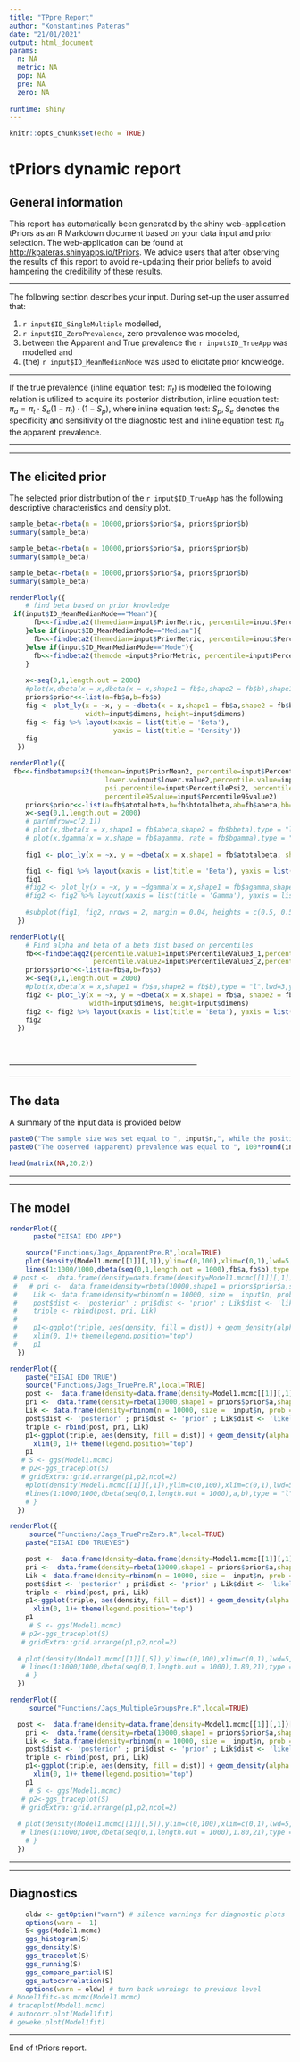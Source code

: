 ```yaml
---
title: "TPpre_Report"
author: "Konstantinos Pateras"
date: "21/01/2021"
output: html_document
params: 
  n: NA
  metric: NA
  pop: NA
  pre: NA
  zero: NA
  
runtime: shiny
---
```



```r
knitr::opts_chunk$set(echo = TRUE)
```
#  tPriors dynamic report

## General information

This report has automatically been generated by the shiny web-application tPriors as an R Markdown document based on your data input and prior selection. The web-application can be found at <http://kpateras.shinyapps.io/tPriors>. We advice users that after observing the results of this report to avoid re-updating their prior beliefs to avoid hampering the credibility of these results.

------------------------------------------------------------------------

The following section describes your input. During set-up the user assumed that:

1.  `r input$ID_SingleMultiple` modelled,
2.  `r input$ID_ZeroPrevalence`, zero prevalence was modeled,
3.  between the Apparent and True prevalence the `r input$ID_TrueApp` was modelled and
4.  (the) `r input$ID_MeanMedianMode` was used to elicitate prior knowledge.

------------------------------------------------------------------------

If the true prevalence (inline equation test: $\pi_{t}$) is modelled the following relation is utilized to acquire its posterior distribution, inline equation test: $\pi_{a} = \pi_{t}\cdot S_{e}(1-\pi_{t})\cdot (1-S_{p})$, where inline equation test: $S_{p},S_{e}$ denotes the specificity and sensitivity of the diagnostic test and inline equation test: $\pi_{a}$ the apparent prevalence.

------------------------------------------------------------------------

------------------------------------------------------------------------

## The elicited prior

The selected prior distribution of the `r input$ID_TrueApp` has the following descriptive characteristics and density plot.

```r
sample_beta<-rbeta(n = 10000,priors$prior$a, priors$prior$b)
summary(sample_beta)
```

```r
sample_beta<-rbeta(n = 10000,priors$prior$a, priors$prior$b)
summary(sample_beta)
```

```r
sample_beta<-rbeta(n = 10000,priors$prior$a, priors$prior$b)
summary(sample_beta)
```

```r
renderPlotly({
    # find beta based on prior knowledge
 if(input$ID_MeanMedianMode=="Mean"){
      fb<<-findbeta2(themedian=input$PriorMetric, percentile=input$Percentile1,lower.v=input$lower.value, percentile.value=input$PercentileValue1)
    }else if(input$ID_MeanMedianMode=="Median"){
      fb<<-findbeta2(themedian=input$PriorMetric, percentile=input$Percentile1,lower.v=input$lower.value, percentile.value=input$PercentileValue1)
    }else if(input$ID_MeanMedianMode=="Mode"){
      fb<<-findbeta2(themode =input$PriorMetric, percentile=input$Percentile1,lower.v=input$lower.value, percentile.value=input$PercentileValue1)
    }
  
    x<-seq(0,1,length.out = 2000)
    #plot(x,dbeta(x = x,dbeta(x = x,shape1 = fb$a,shape2 = fb$b),shape1 = fb$a,shape2 = fb$b),type = "l",lwd=3,ylab = "Density Beta")
    priors$prior<<-list(a=fb$a,b=fb$b)
    fig <- plot_ly(x = ~x, y = ~dbeta(x = x,shape1 = fb$a,shape2 = fb$b), type = 'scatter', mode = 'lines', fill = 'tozeroy',
                   width=input$dimens, height=input$dimens)
    fig <- fig %>% layout(xaxis = list(title = 'Beta'),
                          yaxis = list(title = 'Density'))
    fig
  })
```

```r
renderPlotly({
 fb<<-findbetamupsi2(themean=input$PriorMean2, percentile=input$Percentile2, 
                        lower.v=input$lower.value2,percentile.value=input$PercentileValue2, 
                        psi.percentile=input$PercentilePsi2, percentile.median=input$PercentileMedian2,
                        percentile95value=input$Percentile95value2)    
    priors$prior<<-list(a=fb$atotalbeta,b=fb$btotalbeta,ab=fb$abeta,bb=fb$bbeta,ag=fb$agamma,bg=fb$bgamma)
    x<-seq(0,1,length.out = 2000)
    # par(mfrow=c(2,1))
    # plot(x,dbeta(x = x,shape1 = fb$abeta,shape2 = fb$bbeta),type = "l",lwd=3,ylab = "Density beta")
    # plot(x,dgamma(x = x,shape = fb$agamma, rate = fb$bgamma),type = "l",lwd=3,ylab = "Density gamma")
    
    fig1 <- plot_ly(x = ~x, y = ~dbeta(x = x,shape1 = fb$atotalbeta, shape2 = fb$btotalbeta), type = 'scatter', mode = 'lines', fill = 'tozeroy', width=input$dimens, height=input$dimens)

    fig1 <- fig1 %>% layout(xaxis = list(title = 'Beta'), yaxis = list(title = 'Density'))
    fig1
    #fig2 <- plot_ly(x = ~x, y = ~dgamma(x = x,shape1 = fb$agamma,shape2 = fb$bgamma), type = 'scatter', mode = 'lines', fill = 'tozeroy', width=800, height=800)
    #fig2 <- fig2 %>% layout(xaxis = list(title = 'Gamma'), yaxis = list(title = 'Density'))
    
    #subplot(fig1, fig2, nrows = 2, margin = 0.04, heights = c(0.5, 0.5))
  })
```

```r
renderPlotly({
    # Find alpha and beta of a beta dist based on percentiles
    fb<<-findbetaqq2(percentile.value1=input$PercentileValue3_1,percentile1=input$Percentile3_1,
                     percentile.value2=input$PercentileValue3_2,percentile2=input$Percentile3_2)
    priors$prior<<-list(a=fb$a,b=fb$b)
    x<-seq(0,1,length.out = 2000)
    #plot(x,dbeta(x = x,shape1 = fb$a,shape2 = fb$b),type = "l",lwd=3,ylab = "Density Beta")
    fig2 <- plot_ly(x = ~x, y = ~dbeta(x = x,shape1 = fb$a, shape2 = fb$b), type = 'scatter', mode = 'lines', fill = 'tozeroy',
                    width=input$dimens, height=input$dimens)
    fig2 <- fig2 %>% layout(xaxis = list(title = 'Beta'), yaxis = list(title = 'Density'))
    fig2  
  })
```
<br>
<br>
------------------------------------------------------------------------

------------------------------------------------------------------------

## The data

A summary of the input data is provided below

```r
paste0("The sample size was set equal to ", input$n,", while the positive subjects were set equal to ",input$y)
paste0("The observed (apparent) prevalence was equal to ", 100*round(input$y/input$n,4),"%")
```

```r
head(matrix(NA,20,2))
```
------------------------------------------------------------------------

------------------------------------------------------------------------

## The model

<!--Apparent, single, no zero -->

```r
renderPlot({
      paste("EISAI EDO APP")

    source("Functions/Jags_ApparentPre.R",local=TRUE)
    plot(density(Model1.mcmc[[1]][,1]),ylim=c(0,100),xlim=c(0,1),lwd=5, main = "Posterior (black) and Prior (red) distribution of APpre")
    lines(1:1000/1000,dbeta(seq(0,1,length.out = 1000),fb$a,fb$b),type = "l",col="red",lwd=5)
 # post <-  data.frame(density=data.frame(density=Model1.mcmc[[1]][,1])[,1])
 #   # pri <-  data.frame(density=rbeta(10000,shape1 = priors$prior$a,shape2=priors$prior$b))
 #    Lik <- data.frame(density=rbinom(n = 10000, size =  input$n, prob = input$y/input$n))
 #    post$dist <- 'posterior' ; pri$dist <- 'prior' ; Lik$dist <- 'likelihood'
 #    triple <- rbind(post, pri, Lik)
 # 
 #    p1<-ggplot(triple, aes(density, fill = dist)) + geom_density(alpha = 0.2)+
 #    xlim(0, 1)+ theme(legend.position="top")
 #    p1
  })
```

<!--True, single, no zero -->

```r
renderPlot({
    paste("EISAI EDO TRUE")
    source("Functions/Jags_TruePre.R",local=TRUE)
    post <-  data.frame(density=data.frame(density=Model1.mcmc[[1]][,1])[,1])
    pri <-  data.frame(density=rbeta(10000,shape1 = priors$prior$a,shape2=priors$prior$b))
    Lik <- data.frame(density=rbinom(n = 10000, size =  input$n, prob = input$y/input$n))
    post$dist <- 'posterior' ; pri$dist <- 'prior' ; Lik$dist <- 'likelihood'
    triple <- rbind(post, pri, Lik)
    p1<-ggplot(triple, aes(density, fill = dist)) + geom_density(alpha = 0.2)+
      xlim(0, 1)+ theme(legend.position="top")
    p1
   # S <- ggs(Model1.mcmc)
   # p2<-ggs_traceplot(S)
   # gridExtra::grid.arrange(p1,p2,ncol=2)
    #plot(density(Model1.mcmc[[1]][,1]),ylim=c(0,100),xlim=c(0,1),lwd=5, main = "Posterior (black) and Prior (red) distribution of APpre")
    #lines(1:1000/1000,dbeta(seq(0,1,length.out = 1000),a,b),type = "l",col="red",lwd=5)
    # }
  })
```

<!--True, single, zero -->

```r
renderPlot({
     source("Functions/Jags_TruePreZero.R",local=TRUE)
    paste("EISAI EDO TRUEYES")

    post <-  data.frame(density=data.frame(density=Model1.mcmc[[1]][,1])[,1])
    pri <-  data.frame(density=rbeta(10000,shape1 = priors$prior$a,shape2=priors$prior$b))
    Lik <- data.frame(density=rbinom(n = 10000, size =  input$n, prob = input$y/input$n))
    post$dist <- 'posterior' ; pri$dist <- 'prior' ; Lik$dist <- 'likelihood'
    triple <- rbind(post, pri, Lik)
    p1<-ggplot(triple, aes(density, fill = dist)) + geom_density(alpha = 0.2)+
      xlim(0, 1)+ theme(legend.position="top")
    p1
     # S <- ggs(Model1.mcmc)
   # p2<-ggs_traceplot(S)
   # gridExtra::grid.arrange(p1,p2,ncol=2)
    
  # plot(density(Model1.mcmc[[1]][,5]),ylim=c(0,100),xlim=c(0,1),lwd=5, main = "Posterior (black) and Prior (red) distribution of TRpre")
   # lines(1:1000/1000,dbeta(seq(0,1,length.out = 1000),1.80,21),type = "l",col="red",lwd=5)
    # }
  })

```

<!--Apparent, single, zero -->

<!--Apparent, multiple, no zero -->

<!--True, multiple, no zero -->

<!--Apparent, multiple, zero -->

<!--True, multiple, zero NEEDS FIXING in the END --> 

```r
renderPlot({
     source("Functions/Jags_MultipleGroupsPre.R",local=TRUE)

  post <-  data.frame(density=data.frame(density=Model1.mcmc[[1]][,1])[,1])
    pri <-  data.frame(density=rbeta(10000,shape1 = priors$prior$a,shape2=priors$prior$b))
    Lik <- data.frame(density=rbinom(n = 10000, size =  input$n, prob = input$y/input$n)/input$n)
    post$dist <- 'posterior' ; pri$dist <- 'prior' ; Lik$dist <- 'likelihood'
    triple <- rbind(post, pri, Lik)
    p1<-ggplot(triple, aes(density, fill = dist)) + geom_density(alpha = 0.2)+
      xlim(0, 1)+ theme(legend.position="top")
    p1
     # S <- ggs(Model1.mcmc)
   # p2<-ggs_traceplot(S)
   # gridExtra::grid.arrange(p1,p2,ncol=2)
    
  # plot(density(Model1.mcmc[[1]][,5]),ylim=c(0,100),xlim=c(0,1),lwd=5, main = "Posterior (black) and Prior (red) distribution of TRpre")
   # lines(1:1000/1000,dbeta(seq(0,1,length.out = 1000),1.80,21),type = "l",col="red",lwd=5)
    # }
  })

```


------------------------------------------------------------------------

------------------------------------------------------------------------

## Diagnostics

```r
    oldw <- getOption("warn") # silence warnings for diagnostic plots
    options(warn = -1)
    S<-ggs(Model1.mcmc)
    ggs_histogram(S)
    ggs_density(S)
    ggs_traceplot(S)
    ggs_running(S)
    ggs_compare_partial(S)
    ggs_autocorrelation(S)
    options(warn = oldw) # turn back warnings to previous level
# Model1fit<-as.mcmc(Model1.mcmc)
# traceplot(Model1.mcmc)
# autocorr.plot(Model1fit)
# geweke.plot(Model1fit)
```

------------------------------------------------------------------------

End of tPriors report.
